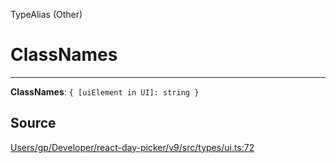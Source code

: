 <SectionTitle>TypeAlias (Other)</SectionTitle>

# ClassNames

---

<a id="undefined" name="undefined"></a>

<SignatureMemberIdentifier>**ClassNames**: `{ [uiElement in UI]: string }`</SignatureMemberIdentifier>

## Source

[Users/gp/Developer/react-day-picker/v9/src/types/ui.ts:72](https://github.com/gpbl/react-day-picker/blob/a7b1c7f4e/src/types/ui.ts#L72)
